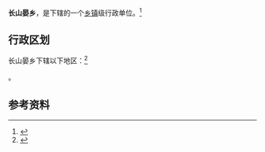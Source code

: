 {{中国乡级行政区|36/01/24/210/000}}

'''长山晏乡'''，是{{PRC admin/fullname|36/01/24/210/000|3}}下辖的一个[[乡镇|乡镇]]级行政单位。<ref>{{PRC admin/ref sgc|{{PRC admin/parent|36/01/24/210/000}}}}</ref>

== 行政区划 ==

长山晏乡下辖以下地区：<ref>{{PRC admin/ref sgc|36/01/24/210/000}}</ref>

{{PRC admin/children|36/01/24/210/000}}。

== 参考资料 ==

{{reflist}}

{{行政区划小作品}}
{{PRC admin/navcat|36/01/24/210/000}}